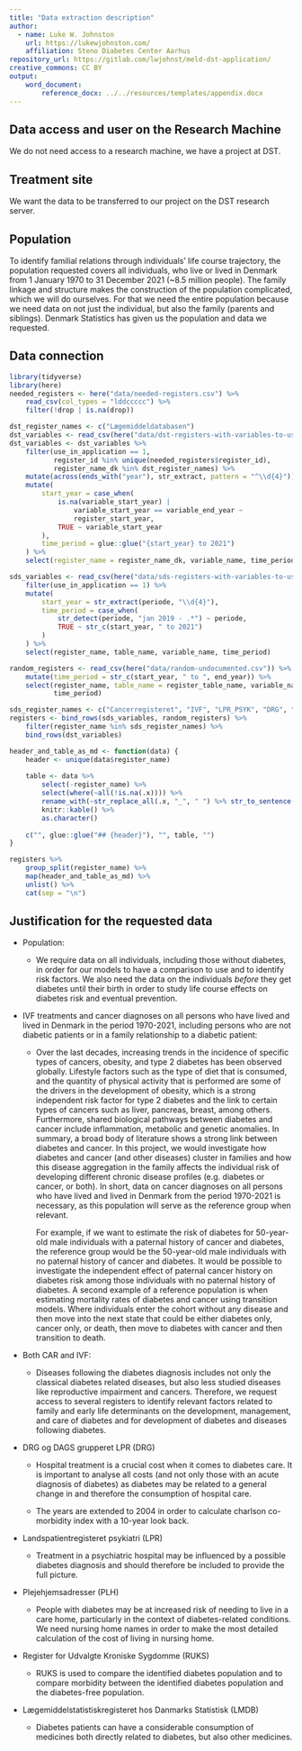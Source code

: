 ```yaml
---
title: "Data extraction description"
author:
  - name: Luke W. Johnston
    url: https://lukewjohnston.com/
    affiliation: Steno Diabetes Center Aarhus
repository_url: https://gitlab.com/lwjohnst/meld-dst-application/
creative_commons: CC BY
output: 
    word_document:
        reference_docx: ../../resources/templates/appendix.docx
---
```


```{=html}
<!-- 
Your extract description must consist of the following points: 

- Place of treatment
- Population
- Data connection
- Justification for the requested data
-->
```
## Data access and user on the Research Machine

We do not need access to a research machine, we have a project at DST.

## Treatment site

We want the data to be transferred to our project on the DST research
server.

## Population

<!-- State whether you need CPR linked for you or if you will be doing it. -->

To identify familial relations through individuals' life course
trajectory, the population requested covers all individuals, who live or
lived in Denmark from 1 January 1970 to 31 December 2021 (\~8.5 million
people). The family linkage and structure makes the construction of the
population complicated, which we will do ourselves. For that we need the
entire population because we need data on not just the individual, but
also the family (parents and siblings). Denmark Statistics has given us
the population and data we requested.

## Data connection

```{=html}
<!-- 
You must specify what data you want to access for the population you have specified. 

Data must as a minimum be delimited on the basis of the following parameters:

- Which registers
- Which tables
- Which variables
- What time period
-->
```
```r
library(tidyverse)
library(here)
needed_registers <- here("data/needed-registers.csv") %>% 
    read_csv(col_types = "lddccccc") %>% 
    filter(!drop | is.na(drop))

dst_register_names <- c("Lægemiddeldatabasen") 
dst_variables <- read_csv(here("data/dst-registers-with-variables-to-use.csv"))
dst_variables <- dst_variables %>%
    filter(use_in_application == 1,
           register_id %in% unique(needed_registers$register_id),
           register_name_dk %in% dst_register_names) %>% 
    mutate(across(ends_with("year"), str_extract, pattern = "^\\d{4}")) %>% 
    mutate(
        start_year = case_when(
            is.na(variable_start_year) |
                variable_start_year == variable_end_year ~
                register_start_year,
            TRUE ~ variable_start_year
        ),
        time_period = glue::glue("{start_year} to 2021")
    ) %>% 
    select(register_name = register_name_dk, variable_name, time_period)

sds_variables <- read_csv(here("data/sds-registers-with-variables-to-use.csv")) %>% 
    filter(use_in_application == 1) %>% 
    mutate(
        start_year = str_extract(periode, "\\d{4}"),
        time_period = case_when(
            str_detect(periode, "jan 2019 - .*") ~ periode,
            TRUE ~ str_c(start_year, " to 2021")
        )
    ) %>% 
    select(register_name, table_name, variable_name, time_period)

random_registers <- read_csv(here("data/random-undocumented.csv")) %>% 
    mutate(time_period = str_c(start_year, " to ", end_year)) %>% 
    select(register_name, table_name = register_table_name, variable_name,
           time_period)

sds_register_names <- c("Cancerregisteret", "IVF", "LPR_PSYK", "DRG", "PLH", "RUKS")
registers <- bind_rows(sds_variables, random_registers) %>% 
    filter(register_name %in% sds_register_names) %>% 
    bind_rows(dst_variables)
```

```r
header_and_table_as_md <- function(data) {
    header <- unique(data$register_name)
    
    table <- data %>% 
        select(-register_name) %>% 
        select(where(~all(!is.na(.x)))) %>% 
        rename_with(~str_replace_all(.x, "_", " ") %>% str_to_sentence()) %>% 
        knitr::kable() %>% 
        as.character()
    
    c("", glue::glue("## {header}"), "", table, "")
}

registers %>% 
    group_split(register_name) %>% 
    map(header_and_table_as_md) %>% 
    unlist() %>% 
    cat(sep = "\n")
```

## Justification for the requested data

```{=html}
<!-- 
We ask you to briefly describe how the desired data can be used to answer the
project's problem.

This is to ensure that you as a researcher have access to data that is both
necessary and sufficient for your project.
-->
```
-   Population:

    -   We require data on all individuals, including those without
        diabetes, in order for our models to have a comparison to use
        and to identify risk factors. We also need the data on the
        individuals *before* they get diabetes until their birth in
        order to study life course effects on diabetes risk and eventual
        prevention.

-   IVF treatments and cancer diagnoses on all persons who have lived
    and lived in Denmark in the period 1970-2021, including persons who
    are not diabetic patients or in a family relationship to a diabetic
    patient:

    -   Over the last decades, increasing trends in the incidence of
        specific types of cancers, obesity, and type 2 diabetes has been
        observed globally. Lifestyle factors such as the type of diet
        that is consumed, and the quantity of physical activity that is
        performed are some of the drivers in the development of obesity,
        which is a strong independent risk factor for type 2 diabetes
        and the link to certain types of cancers such as liver,
        pancreas, breast, among others. Furthermore, shared biological
        pathways between diabetes and cancer include inflammation,
        metabolic and genetic anomalies. In summary, a broad body of
        literature shows a strong link between diabetes and cancer. In
        this project, we would investigate how diabetes and cancer (and
        other diseases) cluster in families and how this disease
        aggregation in the family affects the individual risk of
        developing different chronic disease profiles (e.g. diabetes or
        cancer, or both). In short, data on cancer diagnoses on all
        persons who have lived and lived in Denmark from the period
        1970-2021 is necessary, as this population will serve as the
        reference group when relevant.

        For example, if we want to estimate the risk of diabetes for
        50-year-old male individuals with a paternal history of cancer
        and diabetes, the reference group would be the 50-year-old male
        individuals with no paternal history of cancer and diabetes. It
        would be possible to investigate the independent effect of
        paternal cancer history on diabetes risk among those individuals
        with no paternal history of diabetes. A second example of a
        reference population is when estimating mortality rates of
        diabetes and cancer using transition models. Where individuals
        enter the cohort without any disease and then move into the next
        state that could be either diabetes only, cancer only, or death,
        then move to diabetes with cancer and then transition to death.

-   Both CAR and IVF:

    -   Diseases following the diabetes diagnosis includes not only the
        classical diabetes related diseases, but also less studied
        diseases like reproductive impairment and cancers. Therefore, we
        request access to several registers to identify relevant factors
        related to family and early life determinants on the
        development, management, and care of diabetes and for
        development of diabetes and diseases following diabetes.

-   DRG og DAGS grupperet LPR (DRG)

    -   Hospital treatment is a crucial cost when it comes to diabetes
        care. It is important to analyse all costs (and not only those
        with an acute diagnosis of diabetes) as diabetes may be related
        to a general change in and therefore the consumption of hospital
        care.

    -   The years are extended to 2004 in order to calculate charlson
        co-morbidity index with a 10-year look back.

-   Landspatientregisteret psykiatri (LPR)

    -   Treatment in a psychiatric hospital may be influenced by a
        possible diabetes diagnosis and should therefore be included to
        provide the full picture.

-   Plejehjemsadresser (PLH)

    -   People with diabetes may be at increased risk of needing to live
        in a care home, particularly in the context of diabetes-related
        conditions. We need nursing home names in order to make the most
        detailed calculation of the cost of living in nursing home.

-   Register for Udvalgte Kroniske Sygdomme (RUKS)

    -   RUKS is used to compare the identified diabetes population and
        to compare morbidity between the identified diabetes population
        and the diabetes-free population.

-   Lægemiddelstatistiskregisteret hos Danmarks Statistisk (LMDB)

    -   Diabetes patients can have a considerable consumption of
        medicines both directly related to diabetes, but also other
        medicines.

<!-- ## Extras -->

<!-- -   Laboratoriedatabasen (LAB) -->

<!--     -   HbA1c measurements from the laboratory database researcher table -->

<!--         are desired to examine incidence and progression of diabetes in -->

<!--         the whole population, especially from general practice which is -->

<!--         only available to a limited extent. Data unbiased by value are -->

<!--         desired as diagnostic criteria have changed over time. The -->

<!--         remaining measurements (cholesterol, eGFR, CRP, Urat, etc.) are -->

<!--         desired to examine the incidence and progression of -->

<!--         complications of the disease. Information on the laboratory and -->

<!--         the applicant is requested in order to take into account -->

<!--         possible differences in measurements and results among -->

<!--         laboratories and geographically. Reference ranges are requested -->

<!--         to examine responses indicated to be in the normal range and any -->

<!--         differences between laboratories and over time. -->

<!--     -   De relevante NPU/DNK koder er listet i nedenstående tabel. -->
